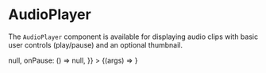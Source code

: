 
<Meta title="Sormus/Elements/AudioPlayer" component={AudioPlayer} />

# AudioPlayer

The `AudioPlayer` component is available for displaying audio clips with basic user controls (play/pause) and an optional thumbnail.

<Canvas>
  <Story
    name="AudioPlayer"
    args={{
      label: 'Sleepy sounds',
      thumbnail: 'https://via.placeholder.com/48/222/222',
      src: 'http://www.hochmuth.com/mp3/Tchaikovsky_Nocturne__orch.mp3',
      isPlaying: true,
      onPlay: () => null,
      onPause: () => null,
    }}
  >
    {(args) => <AudioPlayer {...args} />}

  </Story>
</Canvas>

<ArgsTable story="AudioPlayer" />
